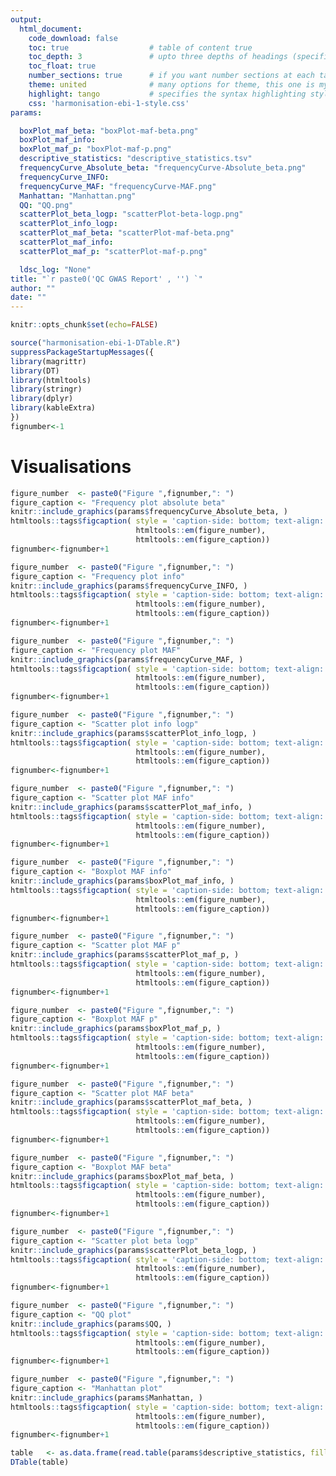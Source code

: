 ```yaml
---
output: 
  html_document:
    code_download: false
    toc: true                  # table of content true
    toc_depth: 3               # upto three depths of headings (specified by #, ## and ###)
    toc_float: true
    number_sections: true      # if you want number sections at each table header
    theme: united              # many options for theme, this one is my favorite.
    highlight: tango           # specifies the syntax highlighting style
    css: 'harmonisation-ebi-1-style.css'
params:

  boxPlot_maf_beta: "boxPlot-maf-beta.png"
  boxPlot_maf_info:
  boxPlot_maf_p: "boxPlot-maf-p.png"
  descriptive_statistics: "descriptive_statistics.tsv"
  frequencyCurve_Absolute_beta: "frequencyCurve-Absolute_beta.png"
  frequencyCurve_INFO:
  frequencyCurve_MAF: "frequencyCurve-MAF.png"
  Manhattan: "Manhattan.png"
  QQ: "QQ.png"
  scatterPlot_beta_logp: "scatterPlot-beta-logp.png"
  scatterPlot_info_logp:
  scatterPlot_maf_beta: "scatterPlot-maf-beta.png"
  scatterPlot_maf_info:
  scatterPlot_maf_p: "scatterPlot-maf-p.png"

  ldsc_log: "None"
title: "`r paste0('QC GWAS Report' , '') `"
author: ""
date: ""
---
```




```r
knitr::opts_chunk$set(echo=FALSE)
```

```r
source("harmonisation-ebi-1-DTable.R")
suppressPackageStartupMessages({
library(magrittr)
library(DT)
library(htmltools)
library(stringr)
library(dplyr)
library(kableExtra)
})
fignumber<-1
```

# Visualisations
```r
figure_number  <- paste0("Figure ",fignumber,": ")
figure_caption <- "Frequency plot absolute beta"
knitr::include_graphics(params$frequencyCurve_Absolute_beta, )
htmltools::tags$figcaption( style = 'caption-side: bottom; text-align: center; font-size: 85%%; color: #71879d',
                            htmltools::em(figure_number),
                            htmltools::em(figure_caption))
fignumber<-fignumber+1
```
```r
figure_number  <- paste0("Figure ",fignumber,": ")
figure_caption <- "Frequency plot info"
knitr::include_graphics(params$frequencyCurve_INFO, )
htmltools::tags$figcaption( style = 'caption-side: bottom; text-align: center; font-size: 85%%; color: #71879d',
                            htmltools::em(figure_number),
                            htmltools::em(figure_caption))
fignumber<-fignumber+1
```
```r
figure_number  <- paste0("Figure ",fignumber,": ")
figure_caption <- "Frequency plot MAF"
knitr::include_graphics(params$frequencyCurve_MAF, )
htmltools::tags$figcaption( style = 'caption-side: bottom; text-align: center; font-size: 85%%; color: #71879d',
                            htmltools::em(figure_number),
                            htmltools::em(figure_caption))
fignumber<-fignumber+1                            
```
```r
figure_number  <- paste0("Figure ",fignumber,": ")
figure_caption <- "Scatter plot info logp"
knitr::include_graphics(params$scatterPlot_info_logp, )
htmltools::tags$figcaption( style = 'caption-side: bottom; text-align: center; font-size: 85%%; color: #71879d',
                            htmltools::em(figure_number),
                            htmltools::em(figure_caption))
fignumber<-fignumber+1
```
```r
figure_number  <- paste0("Figure ",fignumber,": ")
figure_caption <- "Scatter plot MAF info"
knitr::include_graphics(params$scatterPlot_maf_info, )
htmltools::tags$figcaption( style = 'caption-side: bottom; text-align: center; font-size: 85%%; color: #71879d',
                            htmltools::em(figure_number),
                            htmltools::em(figure_caption))
fignumber<-fignumber+1
```
```r
figure_number  <- paste0("Figure ",fignumber,": ")
figure_caption <- "Boxplot MAF info"
knitr::include_graphics(params$boxPlot_maf_info, )
htmltools::tags$figcaption( style = 'caption-side: bottom; text-align: center; font-size: 85%%; color: #71879d',
                            htmltools::em(figure_number),
                            htmltools::em(figure_caption))
fignumber<-fignumber+1
```
```r
figure_number  <- paste0("Figure ",fignumber,": ")
figure_caption <- "Scatter plot MAF p"
knitr::include_graphics(params$scatterPlot_maf_p, )
htmltools::tags$figcaption( style = 'caption-side: bottom; text-align: center; font-size: 85%%; color: #71879d',
                            htmltools::em(figure_number),
                            htmltools::em(figure_caption))
fignumber<-fignumber+1
```
```r
figure_number  <- paste0("Figure ",fignumber,": ")
figure_caption <- "Boxplot MAF p"
knitr::include_graphics(params$boxPlot_maf_p, )
htmltools::tags$figcaption( style = 'caption-side: bottom; text-align: center; font-size: 85%%; color: #71879d',
                            htmltools::em(figure_number),
                            htmltools::em(figure_caption))
fignumber<-fignumber+1
```
```r
figure_number  <- paste0("Figure ",fignumber,": ")
figure_caption <- "Scatter plot MAF beta"
knitr::include_graphics(params$scatterPlot_maf_beta, )
htmltools::tags$figcaption( style = 'caption-side: bottom; text-align: center; font-size: 85%%; color: #71879d',
                            htmltools::em(figure_number),
                            htmltools::em(figure_caption))
fignumber<-fignumber+1
```
```r
figure_number  <- paste0("Figure ",fignumber,": ")
figure_caption <- "Boxplot MAF beta"
knitr::include_graphics(params$boxPlot_maf_beta, )
htmltools::tags$figcaption( style = 'caption-side: bottom; text-align: center; font-size: 85%%; color: #71879d',
                            htmltools::em(figure_number),
                            htmltools::em(figure_caption))
fignumber<-fignumber+1
```
```r
figure_number  <- paste0("Figure ",fignumber,": ")
figure_caption <- "Scatter plot beta logp"
knitr::include_graphics(params$scatterPlot_beta_logp, )
htmltools::tags$figcaption( style = 'caption-side: bottom; text-align: center; font-size: 85%%; color: #71879d',
                            htmltools::em(figure_number),
                            htmltools::em(figure_caption))
fignumber<-fignumber+1
```
```r
figure_number  <- paste0("Figure ",fignumber,": ")
figure_caption <- "QQ plot"
knitr::include_graphics(params$QQ, )
htmltools::tags$figcaption( style = 'caption-side: bottom; text-align: center; font-size: 85%%; color: #71879d',
                            htmltools::em(figure_number),
                            htmltools::em(figure_caption))
fignumber<-fignumber+1
```

```r
figure_number  <- paste0("Figure ",fignumber,": ")
figure_caption <- "Manhattan plot"
knitr::include_graphics(params$Manhattan, )
htmltools::tags$figcaption( style = 'caption-side: bottom; text-align: center; font-size: 85%%; color: #71879d',
                            htmltools::em(figure_number),
                            htmltools::em(figure_caption))
fignumber<-fignumber+1
```

```r
table   <- as.data.frame(read.table(params$descriptive_statistics, fill = T, sep = "\t", header = T),stringsAsFactors=F)
DTable(table)
```

